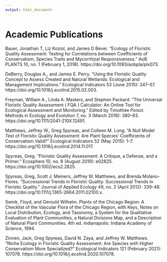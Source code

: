 ```yaml
---
output: html_document
---
```


# Academic Publications

Bauer, Jonathan T, Liz Koziol, and James D Bever. “Ecology of Floristic Quality Assessment: Testing for Correlations between Coefficients of Conservatism, Species Traits and Mycorrhizal Responsiveness.” AoB PLANTS 10, no. 1 (February 1, 2018). https://doi.org/10.1093/aobpla/plx073.

DeBerry, Douglas A., and James E. Perry. “Using the Floristic Quality Concept to Assess Created and Natural Wetlands: Ecological and Management Implications.” Ecological Indicators 53 (June 2015): 247–57. https://doi.org/10.1016/j.ecolind.2015.02.003.

Freyman, William A., Linda A. Masters, and Stephen Packard. “The Universal Floristic Quality Assessment ( FQA ) Calculator: An Online Tool for Ecological Assessment and Monitoring.” Edited by Timothée Poisot. Methods in Ecology and Evolution 7, no. 3 (March 2016): 380–83. https://doi.org/10.1111/2041-210X.12491.

Matthews, Jeffrey W., Greg Spyreas, and Colleen M. Long. “A Null Model Test of Floristic Quality Assessment: Are Plant Species’ Coefficients of Conservatism Valid?” Ecological Indicators 52 (May 2015): 1–7. https://doi.org/10.1016/j.ecolind.2014.11.017.

Spyreas, Greg. “Floristic Quality Assessment: A Critique, a Defense, and a Primer.” Ecosphere 10, no. 8 (August 2019): e02825. https://doi.org/10.1002/ecs2.2825.

Spyreas, Greg, Scott J. Meiners, Jeffrey W. Matthews, and Brenda Molano-Flores. “Successional Trends in Floristic Quality: Successional Trends in Floristic Quality.” Journal of Applied Ecology 49, no. 2 (April 2012): 339–48. https://doi.org/10.1111/j.1365-2664.2011.02100.x.

Swink, Floyd, and Gerould Wilhelm. Plants of the Chicago Region: A Checklist of the Vascular Flora of the Chicago Region, with Keys, Notes on Local Distribution, Ecology, and Taxonomy, a System for the Qualitative Evaluation of Plant Communities, a Natural Divisions Map, and a Description of Natural Plant Communities. 4th ed. Indianapolis: Indiana Academy of Science, 1994.

Zinnen, Jack, Greg Spyreas, David N. Zaya, and Jeffrey W. Matthews. “Niche Ecology in Floristic Quality Assessment: Are Species with Higher Conservatism More Specialized?” Ecological Indicators 121 (February 2021): 107078. https://doi.org/10.1016/j.ecolind.2020.107078.
